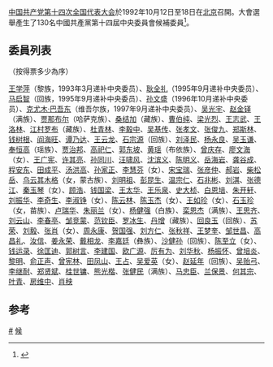 [[中国共产党第十四次全国代表大会|中国共产党第十四次全国代表大会]]於1992年10月12日至18日在[[北京市|北京]]召開。大會選舉產生了130名中國共產黨第十四屆中央委員會候補委員<ref>{{Cite book|title=中国共产党历届代表大会 一大到十八大 下|last=张静如主编；刘会军，刘敏副主编|first=|publisher=石家庄：河北人民出版社|year=2012年12月|isbn=978-7-202-07084-0|location=|pages=153-154}}</ref>。

==委員列表==
（按得票多少為序）

[[王学萍|王学萍]]（黎族，1993年3月递补中央委员）、[[耿全礼|耿全礼]]（1995年9月递补中央委员）、[[马启智|马启智]]（回族，1995年9月递补中央委员）、[[孙文盛|孙文盛]]（1996年10月递补中央委员）、[[克尤木·巴吾东|克尤木·巴吾东]]（维吾尔族，1997年9月递补中央委员）、[[吴光宇|吴光宇]]、[[赵金铎|赵金铎]]（满族）、[[贾那布尔|贾那布尔]]（哈萨克族）、[[桑结加|桑结加]]（藏族）、[[曹伯纯|曹伯纯]]、[[梁光烈|梁光烈]]、[[王志武|王志武]]、[[王洛林|王洛林]]、[[江村罗布|江村罗布]]（藏族）、[[杜青林|杜青林]]、[[李毅中|李毅中]]、[[吴基传|吴基传]]、[[张孝文|张孝文]]、[[张俊九|张俊九]]、[[郑斯林|郑斯林]]、[[钱树根|钱树根]]、[[阎海旺|阎海旺]]、[[谭乃达|谭乃达]]、[[王云龙_(1945年)|王云龙]]、[[石宗源|石宗源]]（回族）、[[刘泽民|刘泽民]]、[[杨永良|杨永良]]、[[吴玉谦|吴玉谦]]、[[奉恒高|奉恒高]]（瑶族）、[[贾治邦|贾治邦]]、[[高祀仁|高祀仁]]、[[郭东坡|郭东坡]]、[[黄瑶|黄瑶]]（布依族）、[[曾庆存|曾庆存]]、[[廖文海|廖文海]]（女）、[[王广宪|王广宪]]、[[许其亮|许其亮]]、[[孫同川|孙同川]]、[[汪啸风|汪啸风]]、[[沈滨义|沈滨义]]、[[陈明义_(1940年)|陈明义]]、[[岳海岩|岳海岩]]、[[龚谷成|龚谷成]]、[[程安东|程安东]]、[[田成平|田成平]]、[[汤洪高|汤洪高]]、[[孙家正|孙家正]]、[[李慧芬|李慧芬]]（女）、[[宋宝瑞|宋宝瑞]]、[[张彦仲|张彦仲]]、[[郝岩|郝岩]]、[[柴松岳|柴松岳]]、[[乌云其木格|乌云其木格]]（女，蒙古族）、[[刘明祖|刘明祖]]、[[彭昆生|彭昆生]]、[[温宗仁|温宗仁]]、[[石兆彬|石兆彬]]、[[刘淇|刘淇]]、[[张德江|张德江]]、[[秦玉琴|秦玉琴]]（女）、[[顾浩|顾浩]]、[[钱国梁|钱国梁]]、[[王太华|王太华]]、[[王乐泉|王乐泉]]、[[史大桢|史大桢]]、[[白恩培|白恩培]]、[[朱开轩|朱开轩]]、[[刘振华_(官员)|刘振华]]、[[李奇生_(1940年)|李奇生]]、[[李淑铮|李淑铮]]（女）、[[陈云林|陈云林]]、[[陈玉杰|陈玉杰]]（女）、[[王如珍|王如珍]]（女）、[[石玉珍|石玉珍]]（女，苗族）、[[卢瑞华|卢瑞华]]、[[朱丽兰|朱丽兰]]（女）、[[杨健强|杨健强]]（白族）、[[栾恩杰|栾恩杰]]（满族）、[[王思齐|王思齐]]、[[刘云山|刘云山]]、[[李春亭|李春亭]]、[[邹竞蒙|邹竞蒙]]、[[范钦臣|范钦臣]]、[[罗冰生|罗冰生]]、[[丹增|丹增]]（藏族）、[[回良玉|回良玉]]（回族）、[[苏荣|苏荣]]、[[刘毅_(国家旅游局)|刘毅]]、[[张肖_(1936年)|张肖]]（女）、[[周永康|周永康]]、[[贺国强|贺国强]]、[[刘方仁|刘方仁]]、[[张秋祥|张秋祥]]、[[王梦奎|王梦奎]]、[[邹世昌|邹世昌]]、[[高昌礼|高昌礼]]、[[汝信|汝信]]、[[姜永荣|姜永荣]]、[[戴相龙|戴相龙]]、[[李嘉廷|李嘉廷]]（彝族）、[[沙健孙|沙健孙]]（回族）、[[陈至立|陈至立]]（女）、[[钱运录|钱运录]]、[[徐匡迪|徐匡迪]]、[[郭树言|郭树言]]、[[李建国_(1946年)|李建国]]、[[欧广源|欧广源]]、[[厉有为|厉有为]]、[[刘华秋|刘华秋]]、[[杨振怀|杨振怀]]、[[曾培炎|曾培炎]]、[[黎明_(宝钢集团)|黎明]]、[[俞正声|俞正声]]、[[曾宪林|曾宪林]]、[[田凤山|田凤山]]、[[王占|王占]]、[[吴爱英|吴爱英]]（女）、[[赵延年_(1929年)|赵延年]]（回族）、[[吴贻弓|吴贻弓]]、[[李继耐|李继耐]]、[[郑贤斌|郑贤斌]]、[[桂世镛|桂世镛]]、[[熊光楷|熊光楷]]、[[张健民_(1931年)|张健民]]（满族）、[[马忠臣|马忠臣]]、[[兰保景|兰保景]]、[[何其宗|何其宗]]、[[叶青_(中共中央候补委员)|叶青]]、[[房维中|房维中]]、[[肖秧|肖秧]]

==参考==
{{reflist}}
{{中国共产党的有关信息|中央}}

[[Category:中国共产党第十四届中央委员会候补委员|#]]
[[Category:中國共產黨第十四次全國代表大會|候]]